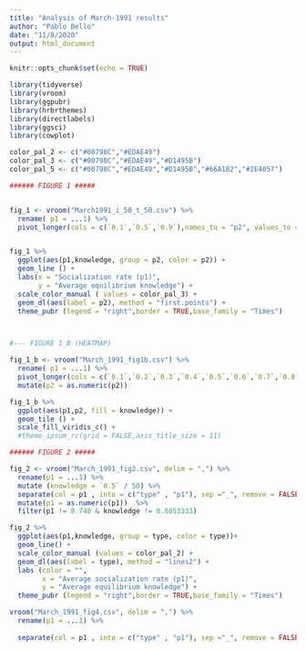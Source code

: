 ```yaml
---
title: "Analysis of March-1991 results"
author: "Pablo Bello"
date: "11/8/2020"
output: html_document
---
```


```r
knitr::opts_chunk$set(echo = TRUE)
```


```r
library(tidyverse)
library(vroom)
library(ggpubr)
library(hrbrthemes)
library(directlabels)
library(ggsci)
library(cowplot)
```

```r
color_pal_2 <- c("#00798C","#EDAE49")
color_pal_3 <- c("#00798C","#EDAE49","#D1495B")
color_pal_5 <- c("#00798C","#EDAE49","#D1495B","#66A182","#2E4057")

###### FIGURE 1 #####


fig_1 <- vroom("March1991_i_50_t_50.csv") %>% 
  rename( p1 = ...1) %>% 
  pivot_longer(cols = c(`0.1`,`0.5`,`0.9`),names_to = "p2", values_to = "knowledge")


fig_1 %>%
  ggplot(aes(p1,knowledge, group = p2, color = p2)) +
  geom_line () +
  labs(x = "Socialization rate (p1)",
       y = "Average equilibrium knowledge") +
  scale_color_manual ( values = color_pal_3) +
  geom_dl(aes(label = p2), method = "first.points") +
  theme_pubr (legend = "right",border = TRUE,base_family = "Times") 



#--- FIGURE 1_B (HEATMAP)

fig_1_b <- vroom("March_1991_fig1b.csv") %>% 
  rename( p1 = ...1) %>%
  pivot_longer(cols = c(`0.1`,`0.2`,`0.3`,`0.4`,`0.5`,`0.6`,`0.7`,`0.8`,`0.9`),names_to = "p2", values_to = "knowledge") %>% 
  mutate(p2 = as.numeric(p2))

fig_1_b %>% 
  ggplot(aes(p1,p2, fill = knowledge)) +
  geom_tile () +
  scale_fill_viridis_c() +
  #theme_ipsum_rc(grid = FALSE,axis_title_size = 11) 

```

```r
###### FIGURE 2 #####

fig_2 <- vroom("March_1991_fig2.csv", delim = ",") %>% 
  rename(p1 = ...1) %>% 
  mutate (knowledge = `0.5` / 50) %>% 
  separate(col = p1 , into = c("type" , "p1"), sep ="_", remove = FALSE)  %>% 
  mutate(p1 = as.numeric(p1))  %>% 
  filter(p1 != 0.740 & knowledge != 0.6853333)

fig_2 %>% 
  ggplot(aes(p1,knowledge, group = type, color = type))+
  geom_line() +
  scale_color_manual (values = color_pal_2) +
  geom_dl(aes(label = type), method = "lines2") +
  labs (color = "",
        x = "Average socialization rate (p1)",
        y = "Average equilibrium knowledge") +
  theme_pubr (legend = "right",border = TRUE,base_family = "Times") 

```





```r
vroom("March_1991_fig4.csv", delim = ",") %>% 
  rename(p1 = ...1) %>% 
  
  separate(col = p1 , into = c("type" , "p1"), sep ="_", remove = FALSE) 
```

